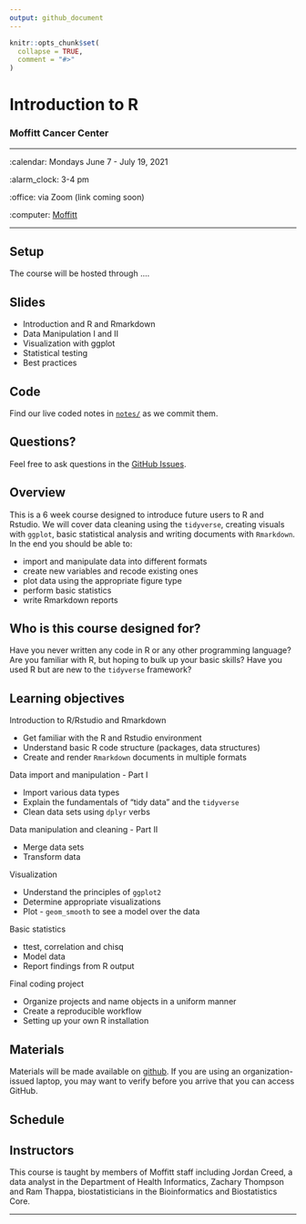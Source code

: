 ```yaml
---
output: github_document
---
```


<!-- README.md is generated from README.Rmd. Please edit that file -->

```r
knitr::opts_chunk$set(
  collapse = TRUE,
  comment = "#>"
)
```

Introduction to R
================

### Moffitt Cancer Center 

-----

:calendar: Mondays June 7 - July 19, 2021

:alarm_clock: 3-4 pm

:office: via Zoom (link coming soon)

:computer: [Moffitt](https://moffitt.org/)

-----

## Setup

The course will be hosted through ....

<!-- 
* When you're done, put a green post-it on your computer. 
* If you need help, put up a pink post-it.
-->

## Slides

<!--
* Rewrite as links to slides on github once they are made
* [Name of talk](path/to/slides.pdf)
-->

* Introduction and R and Rmarkdown
* Data Manipulation I and II
* Visualization with ggplot
* Statistical testing
* Best practices

## Code

Find our live coded notes in [`notes/`](notes/) as we commit them.

## Questions?

Feel free to ask questions in the [GitHub Issues](https://github.com).

## Overview

This is a 6 week course designed to introduce future users to R and Rstudio.
We will cover data cleaning using the `tidyverse`, creating visuals with `ggplot`,
basic statistical analysis and writing documents with `Rmarkdown`. In the end 
you should be able to: 

<!--
Each instructor should provide a one sentence summary of what participants
will be able to do after thier lecture 
-->

* import and manipulate data into different formats
* create new variables and recode existing ones 
* plot data using the appropriate figure type 
* perform basic statistics
* write Rmarkdown reports

## Who is this course designed for?

Have you never written any code in R or any other programming language? Are you
familiar with R, but hoping to bulk up your basic skills? Have you used R but are
new to the `tidyverse` framework? 

## Learning objectives

Introduction to R/Rstudio and Rmarkdown

  - Get familiar with the R and Rstudio environment
  - Understand basic R code structure (packages, data structures)
  - Create and render `Rmarkdown` documents in multiple formats 
    
Data import and manipulation - Part I

  - Import various data types 
  - Explain the fundamentals of "tidy data" and the `tidyverse`
  - Clean data sets using `dplyr` verbs
    
Data manipulation and cleaning - Part II

  - Merge data sets
  - Transform data  
    
Visualization 

  - Understand the principles of `ggplot2`
  - Determine appropriate visualizations 
  - Plot - `geom_smooth` to see a model over the data 
    
Basic statistics 

  - ttest, correlation and chisq 
  - Model data 
  - Report findings from R output 
    
Final coding project 

  - Organize projects and name objects in a uniform manner
  - Create a reproducible workflow
  - Setting up your own R installation 

## Materials

Materials will be made available on [github](https://github.com/FridleyLab/Introduction-to-R/).  If you are using an organization-issued laptop, you may want to verify before you arrive that you can access GitHub.

## Schedule


## Instructors

<!--
Add links to personal websites and double check personal info
* add small blurbs/pictures for each instructor? 
-->

This course is taught by members of Moffitt staff including Jordan
Creed, a data analyst in the Department of Health Informatics, Zachary
Thompson and Ram Thappa, biostatisticians in the Bioinformatics and
Biostatistics Core.

-----
